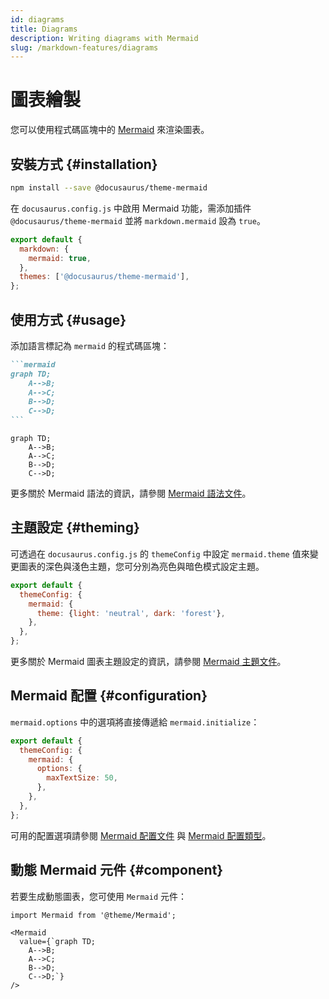 ```yaml
---
id: diagrams
title: Diagrams
description: Writing diagrams with Mermaid
slug: /markdown-features/diagrams
---
```


# 圖表繪製

您可以使用程式碼區塊中的 [Mermaid](https://mermaid-js.github.io/mermaid/) 來渲染圖表。

## 安裝方式 {#installation}

```bash npm2yarn
npm install --save @docusaurus/theme-mermaid
```

在 `docusaurus.config.js` 中啟用 Mermaid 功能，需添加插件 `@docusaurus/theme-mermaid` 並將 `markdown.mermaid` 設為 `true`。

```js title="docusaurus.config.js"
export default {
  markdown: {
    mermaid: true,
  },
  themes: ['@docusaurus/theme-mermaid'],
};
```

## 使用方式 {#usage}

添加語言標記為 `mermaid` 的程式碼區塊：

````md title="Example Mermaid diagram"
```mermaid
graph TD;
    A-->B;
    A-->C;
    B-->D;
    C-->D;
```
````

```mermaid
graph TD;
    A-->B;
    A-->C;
    B-->D;
    C-->D;
```

更多關於 Mermaid 語法的資訊，請參閱 [Mermaid 語法文件](https://mermaid-js.github.io/mermaid/#/./n00b-syntaxReference)。

## 主題設定 {#theming}

可透過在 `docusaurus.config.js` 的 `themeConfig` 中設定 `mermaid.theme` 值來變更圖表的深色與淺色主題，您可分別為亮色與暗色模式設定主題。

```js title="docusaurus.config.js"
export default {
  themeConfig: {
    mermaid: {
      theme: {light: 'neutral', dark: 'forest'},
    },
  },
};
```

更多關於 Mermaid 圖表主題設定的資訊，請參閱 [Mermaid 主題文件](https://mermaid-js.github.io/mermaid/#/theming)。

## Mermaid 配置 {#configuration}

`mermaid.options` 中的選項將直接傳遞給 `mermaid.initialize`：

```js title="docusaurus.config.js"
export default {
  themeConfig: {
    mermaid: {
      options: {
        maxTextSize: 50,
      },
    },
  },
};
```

可用的配置選項請參閱 [Mermaid 配置文件](https://mermaid-js.github.io/mermaid/#/./Setup?id=configuration) 與 [Mermaid 配置類型](https://github.com/mermaid-js/mermaid/blob/master/packages/mermaid/src/config.type.ts)。

## 動態 Mermaid 元件 {#component}

若要生成動態圖表，您可使用 `Mermaid` 元件：

```mdx title="Example of dynamic Mermaid component"
import Mermaid from '@theme/Mermaid';

<Mermaid
  value={`graph TD;
    A-->B;
    A-->C;
    B-->D;
    C-->D;`}
/>
```